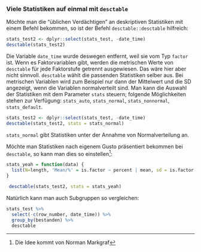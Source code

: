 ### Viele Statistiken auf einmal mit `desctable`

Möchte man die "üblichen Verdächtigen" an deskriptiven Statistiken mit einem Befehl bekommen, so ist der Befehl `desctable::desctable` hilfreich:

```r
stats_test2 <- dplyr::select(stats_test, -date_time) 
desctable(stats_test2)
```


Die Variable `date_time` wurde deswegen entfernt, weil sie vom Typ `factor` ist. Wenn es Faktorvariablen gibt, werden die metrischen Werte von `desctable` für jede Faktorstufe getrennt ausgewiesen. Das wäre hier aber nicht sinnvoll. `desctable` wählt die passenden Statistiken selber aus. Bei metrischen Variablen wird zum Beispiel nur dann der Mittelwert und die SD angezeigt, wenn die Variablen normalverteilt sind. Man kann die Auswahl der Statistiken mit dem Parameter `stats` steuern; folgende Möglichkeiten stehen zur Verfügung: `stats_auto`, `stats_normal`, `stats_nonnormal`, `stats_default`.


```r
stats_test2 <- dplyr::select(stats_test, -date_time) 
desctable(stats_test2, stats = stats_normal)
```

`stats_normal` gibt Statistiken unter der Annahme von Normalverteilung an.



Möchte man Statistiken nach eigenem Gusto präsentiert bekommen bei `desctable`, so kann man dies so einstellen^[Die Idee kommt von Norman Markgraf]:

```r
stats_yeah = function(data) {
  list(N=length, 'Mean/%' = is.factor ~ percent | mean, sd = is.factor ~ NA | sd, Med = median, IQR = is.factor ~ NA | IQR)
}

 desctable(stats_test2, stats = stats_yeah)
```


Natürlich kann man auch Subgruppen so vergleichen:

```r
stats_test %>% 
  select(-c(row_number, date_time)) %>% 
  group_by(bestanden) %>% 
  desctable
```
